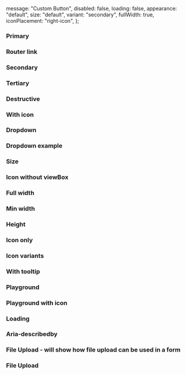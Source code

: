 
<Meta of={IcButtonStories} />

<Description markdown={readme} />

  message: "Custom Button",
  disabled: false,
  loading: false,
  appearance: "default",
  size: "default",
  variant: "secondary",
  fullWidth: true,
  iconPlacement: "right-icon",
};

### Primary

<Canvas>
  <Story of={IcButtonStories.Primary} />
</Canvas>

### Router link

<Canvas>
  <Story of={IcButtonStories.RouterLink} />
</Canvas>

### Secondary

<Canvas>
  <Story of={IcButtonStories.Secondary} />
</Canvas>

### Tertiary

<Canvas>
  <Story of={IcButtonStories.Tertiary} />
</Canvas>

### Destructive

<Canvas>
  <Story of={IcButtonStories.Destructive} />
</Canvas>

### With icon

<Canvas>
  <Story of={IcButtonStories.WithIcon} />
</Canvas>

### Dropdown

<Canvas>
  <Story of={IcButtonStories.Dropdown} />
</Canvas>

### Dropdown example

<Canvas>
  <Story of={IcButtonStories.DropdownExample} />
</Canvas>

### Size

<Canvas>
  <Story of={IcButtonStories.Size} />
</Canvas>

### Icon without viewBox

<Canvas>
  <Story of={IcButtonStories.IconWithoutViewBox} />
</Canvas>

### Full width

<Canvas>
  <Story of={IcButtonStories.FullWidth} />
</Canvas>

### Min width

<Canvas>
  <Story of={IcButtonStories.MinWidth} />
</Canvas>

### Height

<Canvas>
  <Story of={IcButtonStories.Height} />
</Canvas>

### Icon only

<Canvas>
  <Story of={IcButtonStories.IconOnly} />
</Canvas>

### Icon variants

<Canvas>
  <Story of={IcButtonStories.IconVariants} />
</Canvas>

### With tooltip

<Canvas>
  <Story of={IcButtonStories.Tooltips} />
</Canvas>

### Playground

<Canvas>
  <Story of={IcButtonStories.Playground} />
</Canvas>

### Playground with icon

<Canvas>
  <Story of={IcButtonStories.PlaygroundWithIcon} />
</Canvas>

### Loading

<Canvas>
  <Story of={IcButtonStories.Loading} />
</Canvas>

### Aria-describedby

<Canvas>
  <Story of={IcButtonStories.AriaDescribedby} />
</Canvas>

### File Upload - will show how file upload can be used in a form

<Canvas>
  <Story of={IcButtonStories.FileUploadInAForm} />
</Canvas>

### File Upload

<Canvas>
  <Story of={IcButtonStories.FileUpload} />
</Canvas>
